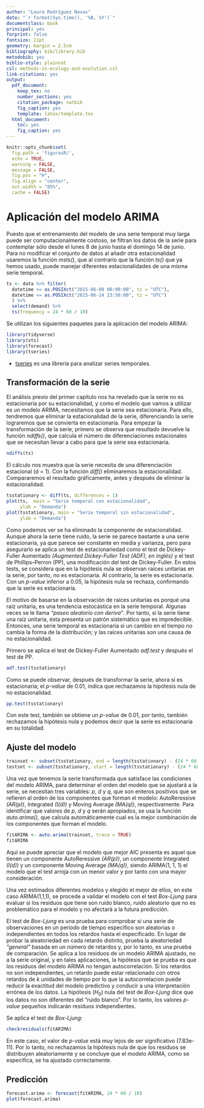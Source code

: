 ```yaml
---
author: "Laura Rodríguez Navas"
date: "`r format(Sys.time(), '%B, %Y')`"
documentclass: book
principal: yes
forprint: false
fontsize: 11pt
geometry: margin = 2.5cm
bibliography: bib/library.bib
metodobib: yes
biblio-style: plainnat
csl: methods-in-ecology-and-evolution.csl
link-citations: yes
output:
  pdf_document:
    keep_tex: no
    number_sections: yes
    citation_package: natbib
    fig_caption: yes
    template: latex/template.tex
  html_document: 
    toc: yes
    fig_caption: yes
---
```



```r
knitr::opts_chunk$set(
  fig.path = 'figurasR/',
  echo = TRUE,
  warning = FALSE,
  message = FALSE,
  fig.pos = "H",
  fig.align = "center",
  out.width = "85%",
  cache = FALSE)
```

\ifdefined\ifprincipal
\else
\setlength{\parindent}{1em}
\pagestyle{fancy}
\setcounter{tocdepth}{4}
\tableofcontents

\fi

\ifdefined\ifdoblecara
\fancyhead{}{}
\fancyhead[LE,RO]{\scriptsize\rightmark}
\fancyfoot[LO,RE]{\scriptsize\slshape \leftmark}
\fancyfoot[C]{}
\fancyfoot[LE,RO]{\footnotesize\thepage}
\else
\fancyhead{}{}
\fancyhead[RO]{\scriptsize\rightmark}
\fancyfoot[LO]{\scriptsize\slshape \leftmark}
\fancyfoot[C]{}
\fancyfoot[RO]{\footnotesize\thepage}
\fi
\renewcommand{\headrulewidth}{0.4pt}
\renewcommand{\footrulewidth}{0.4pt}

# Aplicación del modelo ARIMA

Puesto que el entrenamiento del modelo de una serie temporal muy larga puede ser computacionalmente costoso, se filtran los datos de la serie para contemplar sólo desde el lunes 8 de junio hasta el domingo 14 de junio. Para no modificar el conjunto de datos al añadir otra estacionalidad usaremos la función *msts()*, que al contrario que la función *ts()* que ya hemos usado, puede manejar diferentes estacionalidades de una misma serie temporal.

```r
ts <- data %>% filter(
  datetime >= as.POSIXct("2015-06-08 00:00:00", tz = "UTC"),
  datetime <= as.POSIXct("2015-06-14 23:50:00", tz = "UTC")
  ) %>%
  select(demand) %>%
  ts(frequency = 24 * 60 / 10)
```

Se utilizan los siguientes paquetes para la aplicación del modelo ARIMA:

```r
library(tidyverse)
library(xts)
library(forecast)
library(tseries)
```

- [tseries](https://www.rdocumentation.org/packages/tseries/) es una librería para analizar series temporales.

## Transformación de la serie

El análisis previo del primer capítulo nos ha revelado que la serie no es estacionaria por su estacionalidad, y como el modelo que vamos a utilizar es un modelo ARIMA, necesitamos que la serie sea estacionaria. Para ello, tendremos que eliminar la estacionalidad de la serie, diferenciando la serie lograremos que se convierta en estacionaria. Para empezar la transformación de la serie, primero se observa que resultado devuelve la función *ndiffs()*, que calcula el número de diferenciaciones estacionales que se necesitan llevar a cabo para que la serie sea estacionaria.

```r
ndiffs(ts) 
```

El cálculo nos muestra que la serie necesita de una diferenciación estacional (d = 1). Con la función *diff()* eliminaremos la estacionalidad. Compararemos el resultado gráficamente, antes y después de eliminar la estacionalidad.

```r
tsstationary <- diff(ts, differences = 1)
plot(ts,  main = "Serie temporal con estacionalidad",
     ylab = "Demanda")
plot(tsstationary, main = "Serie temporal sin estacionalidad",
     ylab = "Demanda")
```

Como podemos ver se ha eliminado la componente de estacionalidad. Aunque ahora la serie tiene ruido, la serie se parece bastante a una serie estacionaria, ya que parece ser constante en media y varianza, pero para asegurarlo se aplica un test de estacionariedad como el test de Dickey-Fuller Aumentado *(Augmented Dickey-Fuller Test (ADF), en inglés)* y el test de Phillips–Perron (PP), una modificación del test de Dickey-Fuller. En estos tests, se considera que en la hipótesis nula se observan raíces unitarias en la serie, por tanto, no es estacionaria. Al contrario, la serie es estacionaria. Con un *p-value* inferior a 0.05, la hipótesis nula se rechaza, confirmando que la serie es estacionaria. 

El motivo de basarse en la observación de raíces unitarias es porqué una raíz unitaria, es una tendencia estocástica en la serie temporal. Algunas veces se le llama *"paseo aleatorio con deriva"*. Por tanto, si la serie tiene una raíz unitaria, ésta presenta un patrón sistemático que es impredecible. Entonces, una serie temporal es estacionaria si un cambio en el tiempo no cambia la forma de la distribución; y las raíces unitarias son una causa de no estacionalidad.

Primero se aplica el test de Dickey-Fuller Aumentado *adf.test* y después el test de PP.

```r
adf.test(tsstationary)
```

Como se puede observar, después de transformar la serie, ahora sí es estacionaria; el *p-value* de 0.01, indica que rechazamos la hipótesis nula de no estacionalidad.

```r
pp.test(tsstationary)
```

Con este test, también se obtiene un *p-value* de 0.01, por tanto, también rechazamos la hipótesis nula y podemos decir que la serie es estacionaria en su totalidad.

## Ajuste del modelo


```r
trainset <- subset(tsstationary, end = length(tsstationary) - (24 * 60 / 10))
testset <- subset(tsstationary, start = length(tsstationary) - (24 * 60 / 10) + 1)
```

Una vez que tenemos la serie transformada que satisface las condiciones del modelo ARIMA, para determinar el orden del modelo que se ajustará a la serie, se necesitan tres variables: *p*, *d* y *q*, que son enteros positivos que se refieren al orden de los componentes que forman el modelo: AutoReressive *(AR(p))*, Integrated *(I(d))* y Moving Average *(MA(q))*, respectivamente. Para identificar que valores de *p*, *d* y *q* serán apropiados, se usa la función *auto.arima()*, que calcula automáticamente cual es la mejor combinación de los componentes que forman el modelo.

```r
fitARIMA <- auto.arima(trainset, trace = TRUE)
fitARIMA
```

Aquí se puede apreciar que el modelo que mejor AIC presenta es aquel que tienen un componente AutoReressive *(AR(p))*, un componente Integrated *(I(d))* y un componente Moving Average *(MA(q))*, siendo ARIMA(1, 1, 1) el modelo que el test arroja con un menor valor y por tanto con una mayor consideración. 

Una vez estimados diferentes modelos y elegido el mejor de ellos, en este caso ARIMA(1,1,1), se procede a validar el modelo con el test *Box-Ljung* para evaluar si los residuos que tiene son ruido blanco, ruido aleatorio que no es problemático para el modelo y no afectará a la futura predicción. 

El test de *Box-Ljung* es una prueba para comprobar si una serie de observaciones en un período de tiempo especifico son aleatorias o independientes en todos los retardos hasta el especificado. En lugar de probar la aleatoriedad en cada retardo distinto, prueba la aleatoriedad *"general"* basada en un número de retardos y, por lo tanto, es una prueba de comparación. Se aplica a los residuos de un modelo ARIMA ajustado, no a la serie original, y en tales aplicaciones, la hipótesis que se prueba es que los residuos del modelo ARIMA no tengan autocorrelación. Si los retardos no son independientes, un retardo puede estar relacionado con otros retardos de *k* unidades de tiempo por lo que la autocorrelacion puede reducir la exactitud del modelo predictivo y conducir a una interpretación errónea de los datos. La hipótesis ($H_{0}$) nula del test de *Box-Ljung* dice que los datos no son diferentes del "ruido blanco". Por lo tanto, los valores *p-value* pequeños indicarán residuos independientes.

\newpage

Se aplica el test de *Box-Ljung*:

```r
checkresiduals(fitARIMA)
```

En este caso, el valor de *p-value* está muy lejos de ser significativo (7.83e-11). Por lo tanto, no rechazamos la hipótesis nula de que los residuos se distribuyen aleatoriamente y se concluye que el modelo ARIMA, como se especifica, se ha ajustado correctamente.

## Predicción

```r
forecast.arima <- forecast(fitARIMA, 24 * 60 / 10)
plot(forecast.arima)
```

